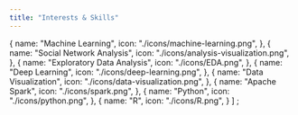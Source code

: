 ```yaml
---
title: "Interests & Skills"
---
```


  {
    name: "Machine Learning",
    icon: "./icons/machine-learning.png",
  },
  {
    name: "Social Network Analysis",
    icon: "./icons/analysis-visualization.png",
  },
  {
    name: "Exploratory Data Analysis",
    icon: "./icons/EDA.png",
  },
  {
    name: "Deep Learning",
    icon: "./icons/deep-learning.png",
  },
  {
    name: "Data Visualization",
    icon: "./icons/data-visualization.png",
  },
  {
    name: "Apache Spark",
    icon: "./icons/spark.png",
  },
  {
    name: "Python",
    icon: "./icons/python.png",
  },
  {
    name: "R",
    icon: "./icons/R.png",
  }
]
;